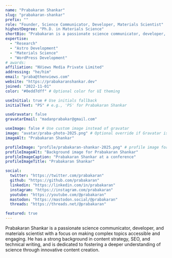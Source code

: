```yaml
---
name: "Prabakaran Shankar"
slug: "prabakaran-shankar"
prefix: ""
role: "Founder, Science Communicator, Developer, Materials Scientist"
highestDegree: "Ph.D. in Materials Science"
shortBio: "Prabakaran is a passionate science communicator, developer, and materials scientist with a focus on making complex topics accessible and engaging."
expertise:
  - "Research"
  - "Astro Development"
  - "Materials Science" 
  - "WordPress Development"
# awards:
affiliation: "NViews Media Private Limited"
addressing: "he/him"
email: "praba@thenviews.com"
website: "https://prabakaranshankar.dev"
joined: "2022-11-01"
color: "#0edd7dff" # Optional color for UI theming

useInitial: true # Use initials fallback
initialText: "PS" # e.g., 'PS' for Prabakaran Shankar

useGravatar: false
gravatarEmail: "madanprabakar@gmail.com"

useImage: false # Use custom image instead of gravatar
image: "avatar/praba-photo-2025.png" # Optional override if Gravatar is disabled
imageAlt: "Prabakaran Shankar"

profileImage: "profile/prabakaran-shankar-2025.png" # profile image for background (optional)
profileImageAlt: "Background image for Prabakaran Shankar"
profileImageCaption: "Prabakaran Shankar at a conference"
profileImageTitle: "Prabakaran Shankar"

social:
  twitter: "https://twitter.com/prabakaran"
  github: "https://github.com/prabakaran"
  linkedin: "https://linkedin.com/in/prabakaran"
  instagram: "https://instagram.com/prabakaran"
  youtube: "https://youtube.com/@prabakaran"
  mastodon: "https://mastodon.social/@prabakaran"
  threads: "https://threads.net/@prabakaran"

featured: true
---
```


Prabakaran Shankar is a passionate science communicator, developer, and materials scientist with a focus on making complex topics accessible and engaging. He has a strong background in content strategy, SEO, and technical writing, and is dedicated to fostering a deeper understanding of science through innovative content creation.